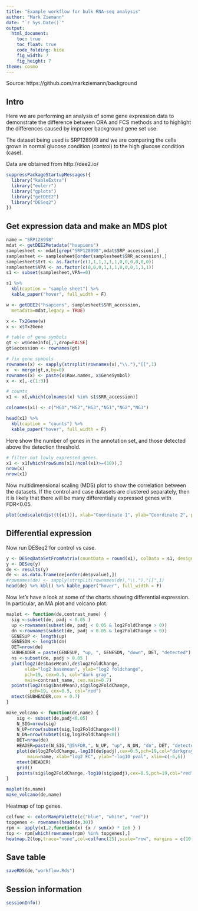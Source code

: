 ```yaml
---
title: "Example workflow for bulk RNA-seq analysis"
author: "Mark Ziemann"
date: "`r Sys.Date()`"
output:
  html_document:
    toc: true
    toc_float: true
    code_folding: hide
    fig_width: 7
    fig_height: 7
theme: cosmo
---
```


Source: https://github.com/markziemann/background

## Intro

Here we are performing an analysis of some gene expression data to demonstrate the difference between ORA and FCS methods and to highlight the differences caused by improper background gene set use.

The dataset being used is SRP128998 and we are comparing the cells grown in normal glucose condition (control) to the high glucose condition (case).

Data are obtained from http://dee2.io/

```r

suppressPackageStartupMessages({
  library("kableExtra")
  library("eulerr")
  library("gplots")
  library("getDEE2")
  library("DESeq2")
})

```

## Get expression data and make an MDS plot

```r

name = "SRP128998"
mdat <- getDEE2Metadata("hsapiens")
samplesheet <- mdat[grep("SRP128998",mdat$SRP_accession),]
samplesheet <- samplesheet[order(samplesheet$SRR_accession),]
samplesheet$trt <- as.factor(c(1,1,1,1,1,1,0,0,0,0,0,0))
samplesheet$VPA <- as.factor(c(0,0,0,1,1,1,0,0,0,1,1,1))
s1 <- subset(samplesheet,VPA==0)

s1 %>%
  kbl(caption = "sample sheet") %>%
  kable_paper("hover", full_width = F)

w <- getDEE2("hsapiens", samplesheet$SRR_accession,
  metadata=mdat,legacy = TRUE)

x <- Tx2Gene(w)
x <- x$Tx2Gene

# table of gene symbols
gt <- w$GeneInfo[,1,drop=FALSE]
gt$accession <- rownames(gt)

# fix gene symbols
rownames(x) <- sapply(strsplit(rownames(x),"\\."),"[[",1)
x  <- merge(gt,x,by=0)
rownames(x) <- paste(x$Row.names, x$GeneSymbol)
x <- x[,-c(1:3)]

# counts
x1 <- x[,which(colnames(x) %in% s1$SRR_accession)]

colnames(x1) <- c("HG1","HG2","HG3","NG1","NG2","NG3")

head(x1) %>%
  kbl(caption = "counts") %>%
  kable_paper("hover", full_width = F)

```

Here show the number of genes in the annotation set, and those detected above the detection threshold.

```r

# filter out lowly expressed genes
x1 <- x1[which(rowSums(x1)/ncol(x1)>=(10)),]
nrow(x)
nrow(x1)

```

Now multidimensional scaling (MDS) plot to show the correlation between the datasets.
If the control and case datasets are clustered separately, then it is likely that there will be many differentially expressed genes with FDR<0.05.

```r

plot(cmdscale(dist(t(x1))), xlab="Coordinate 1", ylab="Coordinate 2", pch=19, col=s1$trt, main="MDS")

```

## Differential expression

Now run DESeq2 for control vs case.

```r

y <- DESeqDataSetFromMatrix(countData = round(x1), colData = s1, design = ~ trt)
y <- DESeq(y)
de <- results(y)
de <- as.data.frame(de[order(de$pvalue),])
#rownames(de) <- sapply(strsplit(rownames(de),"\\."),"[[",1)
head(de) %>% kbl() %>% kable_paper("hover", full_width = F)

```

Now let's have a look at some of the charts showing differential expression.
In particular, an MA plot and volcano plot.

```r

maplot <- function(de,contrast_name) {
  sig <-subset(de, padj < 0.05 )
  up <-rownames(subset(de, padj < 0.05 & log2FoldChange > 0))
  dn <-rownames(subset(de, padj < 0.05 & log2FoldChange < 0))
  GENESUP <- length(up)
  GENESDN <- length(dn)
  DET=nrow(de)
  SUBHEADER = paste(GENESUP, "up, ", GENESDN, "down", DET, "detected")
  ns <-subset(de, padj > 0.05 )
  plot(log2(de$baseMean),de$log2FoldChange, 
       xlab="log2 basemean", ylab="log2 foldchange",
       pch=19, cex=0.5, col="dark gray",
       main=contrast_name, cex.main=0.7)
  points(log2(sig$baseMean),sig$log2FoldChange,
         pch=19, cex=0.5, col="red")
  mtext(SUBHEADER,cex = 0.7)
}

make_volcano <- function(de,name) {
    sig <- subset(de,padj<0.05)
    N_SIG=nrow(sig)
    N_UP=nrow(subset(sig,log2FoldChange>0))
    N_DN=nrow(subset(sig,log2FoldChange<0))
    DET=nrow(de)
    HEADER=paste(N_SIG,"@5%FDR,", N_UP, "up", N_DN, "dn", DET, "detected")
    plot(de$log2FoldChange,-log10(de$padj),cex=0.5,pch=19,col="darkgray",
        main=name, xlab="log2 FC", ylab="-log10 pval", xlim=c(-6,6))
    mtext(HEADER)
    grid()
    points(sig$log2FoldChange,-log10(sig$padj),cex=0.5,pch=19,col="red")
}

maplot(de,name)
make_volcano(de,name)

```

Heatmap of top genes.

```r

colfunc <- colorRampPalette(c("blue", "white", "red"))
topgenes <- rownames(head(de,30))
rpm <- apply(x1,2,function(x) {x / sum(x) * 1e6 } )
top <- rpm[which(rownames(rpm) %in% topgenes),]
heatmap.2(top,trace="none",col=colfunc(25),scale="row", margins = c(10,20))

```

## Save table

```r

saveRDS(de,"workflow.Rds")

```

## Session information

```r

sessionInfo()

```
